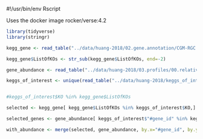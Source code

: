 #!/usr/bin/env Rscript

Uses the docker image rocker/verse:4.2

```{r load packages needed}

library(tidyverse)
library(stringr)

kegg_gene <- read_table("../data/huang-2018/02.gene.annotation/CGM-RGC.KEGG.gene.stat")

kegg_gene$ListOfKOs <- str_sub(kegg_gene$ListOfKOs, end=-2)

gene_abundance <- read_table("../data/huang-2018/03.profiles/00.relative.gene.abundance/CGM-RGC.gene.relative.abundance.tsv")

keggs_of_interest <- unique(read_table("../data/huang-2018/keggs_of_interest.tsv"))nj


#keggs_of_interest$KO %in% kegg_gene$ListOfKOs

selected <- kegg_gene[ kegg_gene$ListOfKOs %in% keggs_of_interest$KO,]

selected_genes <- gene_abundance[ keggs_of_interest$"#gene_id" %in% kegg_gene$"#" ]

with_abundance <- merge(selected, gene_abundance, by.x="#gene_id", by.y="#",all.x=TRUE, all.y=TRUE)
```